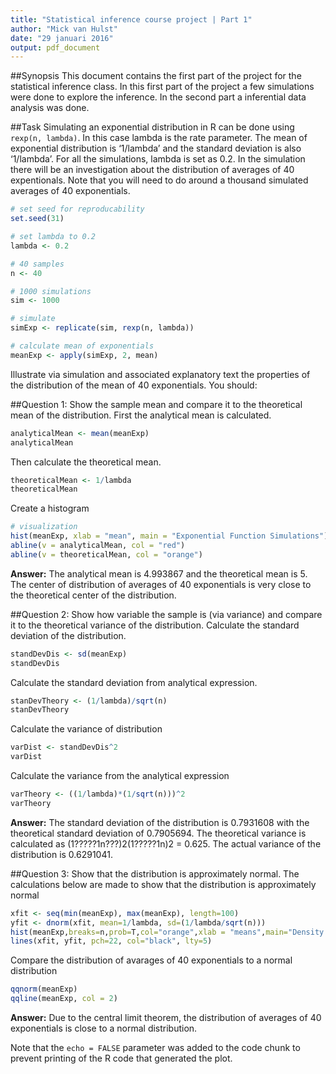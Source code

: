 ```yaml
---
title: "Statistical inference course project | Part 1"
author: "Mick van Hulst"
date: "29 januari 2016"
output: pdf_document
---
```


##Synopsis
This document contains the first part of the project for the statistical inference class. In this first part of the project a few simulations were done
to explore the inference. In the second part a inferential data analysis was done.

##Task
Simulating an exponential distribution in R can be done using `rexp(n, lambda)`. In this case lambda is the rate parameter. The mean of
exponential distribution is '1/lambda' and the standard deviation is also '1/lambda'. For all the simulations, lambda is set as 0.2. In the
simulation there will be an investigation about the distribution of averages of 40 expentionals. Note that you will need to do around a thousand
simulated averages of 40 exponentials.

```r
# set seed for reproducability
set.seed(31)

# set lambda to 0.2
lambda <- 0.2

# 40 samples
n <- 40

# 1000 simulations
sim <- 1000

# simulate
simExp <- replicate(sim, rexp(n, lambda))

# calculate mean of exponentials
meanExp <- apply(simExp, 2, mean)
```

Illustrate via simulation and associated explanatory text the properties of the distribution of the mean of 40 exponentials. You should:

##Question 1: Show the sample mean and compare it to the theoretical mean of the distribution.
First the analytical mean is calculated.
```r
analyticalMean <- mean(meanExp)
analyticalMean
```

Then calculate the theoretical mean.
```r
theoreticalMean <- 1/lambda
theoreticalMean
```

Create a histogram
```r
# visualization
hist(meanExp, xlab = "mean", main = "Exponential Function Simulations")
abline(v = analyticalMean, col = "red")
abline(v = theoreticalMean, col = "orange")
```

**Answer:** The analytical mean is 4.993867 and the theoretical mean is 5. The center of distribution of averages of 40 exponentials is very close to the theoretical center of the distribution.

##Question 2: Show how variable the sample is (via variance) and compare it to the theoretical variance of the distribution.
Calculate the standard deviation of the distribution.
```r
standDevDis <- sd(meanExp)
standDevDis
```

Calculate the standard deviation from analytical expression.
```r
stanDevTheory <- (1/lambda)/sqrt(n)
stanDevTheory
```

Calculate the variance of distribution
```r
varDist <- standDevDis^2
varDist
```

Calculate the variance from the analytical expression
```r
varTheory <- ((1/lambda)*(1/sqrt(n)))^2
varTheory
```

**Answer:** The standard deviation of the distribution is 0.7931608 with the theoretical standard deviation of 0.7905694. The theoretical variance
is calculated as (1?????1n???)2(1?????1n)2 = 0.625. The actual variance of the distribution is 0.6291041.

##Question 3: Show that the distribution is approximately normal.
The calculations below are made to show that the distribution is approximately normal
```r
xfit <- seq(min(meanExp), max(meanExp), length=100)
yfit <- dnorm(xfit, mean=1/lambda, sd=(1/lambda/sqrt(n)))
hist(meanExp,breaks=n,prob=T,col="orange",xlab = "means",main="Density of means",ylab="density")
lines(xfit, yfit, pch=22, col="black", lty=5)
```

Compare the distribution of avarages of 40 exponentials to a normal distribution
```r
qqnorm(meanExp)
qqline(meanExp, col = 2)
```

**Answer:** Due to the central limit theorem, the distribution of averages of 40 exponentials is close to a normal distribution.



Note that the `echo = FALSE` parameter was added to the code chunk to prevent printing of the R code that generated the plot.
